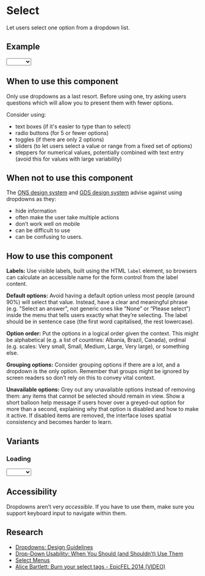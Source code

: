 

<Meta title="Components/Select" component={Select} />

# Select

Let users select one option from a dropdown list.

## Example

<Canvas>
  <Story name="Primary">
    <Select>
      <option selected hidden></option>
      <option>Alpha</option>
      <option>Bravo</option>
      <option disabled>Charlie</option>
      <option>Delta</option>
    </Select>
  </Story>
</Canvas>

## When to use this component

Only use dropdowns as a last resort. Before using one, try asking users questions which will allow you to present them with fewer options.

Consider using:

- text boxes (if it's easier to type than to select)
- radio buttons (for 5 or fewer options)
- toggles (if there are only 2 options)
- sliders (to let users select a value or range from a fixed set of options)
- steppers for numerical values, potentially combined with text entry (avoid this for values with large variability)

## When not to use this component

The [ONS design system](https://ons-design-system.netlify.app/components/select/) and [GDS design system](https://design-system.service.gov.uk/components/select/) advise against using dropdowns as they:

- hide information
- often make the user take multiple actions
- don’t work well on mobile
- can be difficult to use
- can be confusing to users.

## How to use this component

**Labels:** Use visible labels, built using the HTML `label` element, so browsers can calculate an accessible name for the form control from the label content.

**Default options:** Avoid having a default option unless most people (around 90%) will select that value. Instead, have a clear and meaningful phrase (e.g. "Select an answer", not generic ones like “None” or “Please select”) inside the menu that tells users exactly what they’re selecting. The label should be in sentence case (the first word capitalised, the rest lowercase).

**Option order:** Put the options in a logical order given the context. This might be alphabetical (e.g. a list of countries: Albania, Brazil, Canada), ordinal (e.g. scales: Very small, Small, Medium, Large, Very large), or something else.

**Grouping options:** Consider grouping options if there are a lot, and a dropdown is the only option. Remember that groups might be ignored by screen readers so don’t rely on this to convey vital context.

**Unavailable options:** Grey out any unavailable options instead of removing them: any items that cannot b­­e selected should remain in view. Show a short balloon help message if users hover over a greyed-out option for more than a second, explaining why that option is disabled and how to make it active. If disabled items are removed, the interface loses spatial consistency and becomes harder to learn.

## Variants

### Loading

<Canvas>
  <Story name="Loading">
    <Select loading>
      <option selected hidden></option>
      <option>Alpha</option>
      <option>Bravo</option>
      <option disabled>Charlie</option>
      <option>Delta</option>
    </Select>
  </Story>
</Canvas>

## Accessibility

Dropdowns aren’t very _accessible_. If you have to use them, make sure you support keyboard input to navigate within them.

## Research

- [Dropdowns: Design Guidelines](https://www.nngroup.com/articles/drop-down-menus/)
- [Drop-Down Usability: When You Should (and Shouldn’t) Use Them](https://baymard.com/blog/drop-down-usability)
- [Select Menus](https://webaim.org/techniques/forms/controls#select)
- [Alice Bartlett: Burn your select tags - EpicFEL 2014 (VIDEO)](https://www.youtube.com/watch?v=CUkMCQR4TpY)
